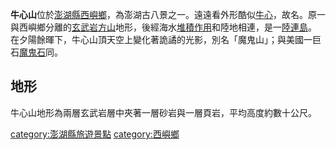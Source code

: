 {{Unreferenced|time=2020-07-26T14:03:55+00:00}}
'''牛心山'''位於[[澎湖縣|澎湖縣]][[西嶼鄉|西嶼鄉]]，為澎湖古八景之一。遠遠看外形酷似[[牛心|牛心]]，故名。原一與西嶼鄉分離的[[玄武岩|玄武岩]][[方山|方山]]地形，後經海水[[堆積作用|堆積作用]]和陸地相連，是一[[陸連島|陸連島]]。
在夕陽餘暉下，牛心山頂天空上變化著詭譎的光影，別名「魔鬼山」；與美國一巨石[[魔鬼塔|魔鬼石]]同。

== 地形 ==
牛心山地形為兩層玄武岩層中夾著一層砂岩與一層頁岩，平均高度約數十公尺。

[[category:澎湖縣旅遊景點|category:澎湖縣旅遊景點]] 
[[category:西嶼鄉|category:西嶼鄉]]
